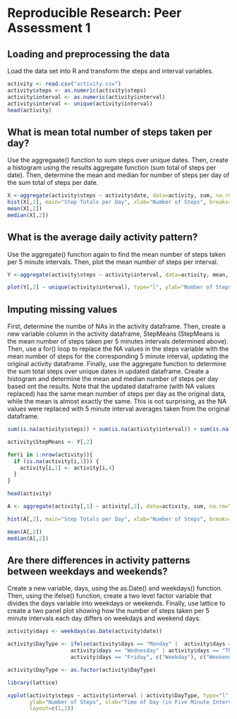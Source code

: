
# Reproducible Research: Peer Assessment 1


## Loading and preprocessing the data
Load the data set into R and transform the steps and interval variables.
```r
activity <- read.csv("activity.csv")
activity$steps <- as.numeric(activity$steps)
activity$interval <- as.numeric(activity$interval)
activity$interval <- unique(activity$interval)
head(activity)
```

## What is mean total number of steps taken per day?
Use the aggregaate() function to sum steps over unique dates. Then, create a histogram using the results aggregate function (sum total of steps per date). Then, determine the mean and median for number of steps per day of the sum total of steps per date.
```r
X <-aggregate(activity$steps ~ activity$date, data=activity, sum, na.rm=TRUE)
hist(X[,2], main="Step Totals per Day", xlab="Number of Steps", breaks=10)
mean(X[,2])
median(X[,2])
```

## What is the average daily activity pattern?
Use the aggregate() function again to find the mean number of steps taken per 5 minute intervals. Then, plot the mean number of steps per interval. 
```r
Y <-aggregate(activity$steps ~ activity$interval, data=activity, mean, na.rm=TRUE)

plot(Y[,2] ~ unique(activity$interval), type="l", ylab="Number of Steps", xlab="Time of Day (in Five Minute Intervals)", main="Average Number of Steps at Different Times of Day")

```

## Imputing missing values
First, determine the numbe of NAs in the activity dataframe. Then, create a new variable column in the activity dataframe, StepMeans (StepMeans is the mean number of steps taken per 5 minutes intervals determined above). Then, use a for() loop to replace the NA values in the steps variable with the mean number of steps for the corresponding 5 minute interval, updating the original activity dataframe. Finally, use the aggregate function to determine the sum total steps over unique dates in updated dataframe. Create a histogram and determine the mean and median number of steps per day based ont the results. Note that the updated dataframe (with NA values replaced) has the same mean number of steps per day as the original data, while the mean is almost exactly the same. This is not surprising, as the NA values were replaced with 5 minute interval averages taken from the original dataframe. 
```r
sum(is.na(activity$steps)) + sum(is.na(activity$interval)) + sum(is.na(activity$date))

activity$StepMeans <- Y[,2]

for(i in 1:nrow(activity)){
  if (is.na(activity[i,1])) {
    activity[i,1] <- activity[i,4]
  }
}

head(activity)

A <- aggregate(activity[,1] ~ activity[,2], data=activity, sum, na.rm=TRUE)

hist(A[,2], main="Step Totals per Day", xlab="Number of Steps", breaks=10)

mean(A[,2])
median(A[,2])
```

## Are there differences in activity patterns between weekdays and weekends?
Create a new variable, days, using the as.Date() and weekdays() function. Then, using the ifelse() function, create a two level factor variable that divides the days variable into weekdays or weekends. Finally, use lattice  to create a two panel plot showing how the number of steps taken per 5 minute intervals each day differs on weekdays and weekend days.
```r
activity$days <- weekdays(as.Date(activity$date))

activity$DayType <- ifelse(activity$days == "Monday" |  activity$days == "Tuesday" |
                    activity$days == "Wednesday" | activity$days == "Thursday" | 
                    activity$days == "Friday", c("Weekday"), c("Weekend"))

activity$DayType <- as.factor(activity$DayType)

library(lattice)

xyplot(activity$steps ~ activity$interval | activity$DayType, type="l",
       ylab="Number of Steps", xlab="Time of Day (in Five Minute Intervals)",
       layout=c(1,2))
```
